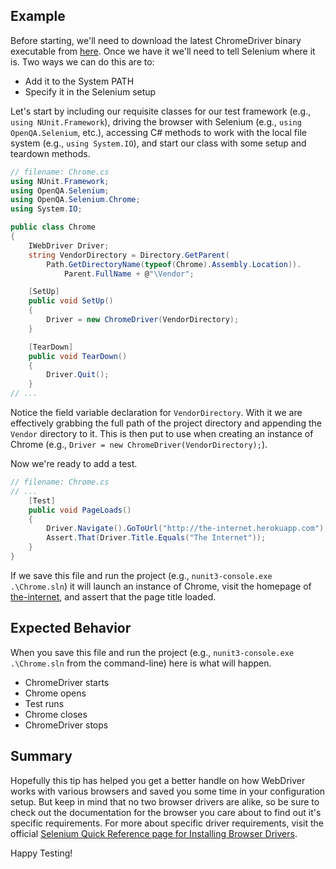 ## Example

Before starting, we'll need to download the latest ChromeDriver binary executable from [here](http://chromedriver.storage.googleapis.com/index.html). Once we have it we'll need to tell Selenium where it is. Two ways we can do this are to:

- Add it to the System PATH
- Specify it in the Selenium setup

Let's start by including our requisite classes for our test framework (e.g., `using NUnit.Framework`), driving the browser with Selenium (e.g., `using OpenQA.Selenium`, etc.), accessing C# methods to work with the local file system (e.g., `using System.IO`), and start our class with some setup and teardown methods.

```csharp
// filename: Chrome.cs
using NUnit.Framework;
using OpenQA.Selenium;
using OpenQA.Selenium.Chrome;
using System.IO;

public class Chrome
{
    IWebDriver Driver;
    string VendorDirectory = Directory.GetParent(
        Path.GetDirectoryName(typeof(Chrome).Assembly.Location)).
            Parent.FullName + @"\Vendor";

    [SetUp]
    public void SetUp()
    {
        Driver = new ChromeDriver(VendorDirectory);
    }

    [TearDown]
    public void TearDown()
    {
        Driver.Quit();
    }
// ...
```

Notice the field variable declaration for `VendorDirectory`. With it we are effectively grabbing the full path of the project directory and appending the `Vendor` directory to it. This is then put to use when creating an instance of Chrome (e.g., `Driver = new ChromeDriver(VendorDirectory);`).

Now we're ready to add a test.

```csharp
// filename: Chrome.cs
// ...
    [Test]
    public void PageLoads()
    {
        Driver.Navigate().GoToUrl("http://the-internet.herokuapp.com");
        Assert.That(Driver.Title.Equals("The Internet"));
    }
}
```

If we save this file and run the project (e.g., `nunit3-console.exe .\Chrome.sln`) it will launch an instance of Chrome, visit the homepage of [the-internet](http://the-internet.herokuapp.com/), and assert that the page title loaded.

## Expected Behavior

When you save this file and run the project (e.g., `nunit3-console.exe .\Chrome.sln` from the command-line) here is what will happen.

- ChromeDriver starts
- Chrome opens
- Test runs
- Chrome closes
- ChromeDriver stops

## Summary

Hopefully this tip has helped you get a better handle on how WebDriver works with various browsers and saved you some time in your configuration setup. But keep in mind that no two browser drivers are alike, so be sure to check out the documentation for the browser you care about to find out it's specific requirements. For more about specific driver requirements, visit the official [Selenium Quick Reference page for Installing Browser Drivers](https://www.selenium.dev/documentation/webdriver/getting_started/install_drivers/#quick-reference).

Happy Testing!
